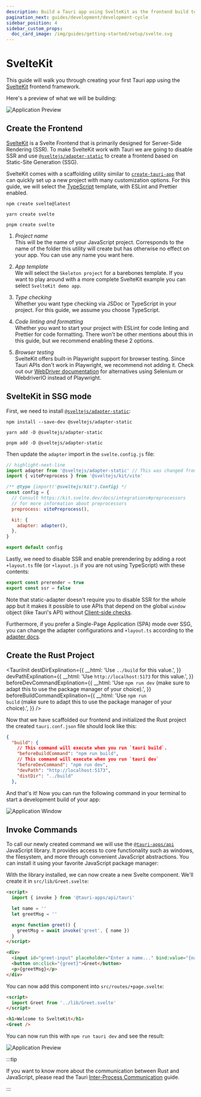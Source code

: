 ```yaml
---
description: Build a Tauri app using SvelteKit as the frontend build tool
pagination_next: guides/development/development-cycle
sidebar_position: 4
sidebar_custom_props:
  doc_card_image: /img/guides/getting-started/setup/svelte.svg
---
```



# SvelteKit

This guide will walk you through creating your first Tauri app using the [SvelteKit] frontend framework.

<Intro />

Here's a preview of what we will be building:

![Application Preview](/img/guides/getting-started/setup/sveltekit/result.png)

## Create the Frontend

[SvelteKit] is a Svelte Frontend that is primarily designed for Server-Side Rendering (SSR). To make SvelteKit work with Tauri we are going to disable SSR and use [`@sveltejs/adapter-static`] to create a frontend based on Static-Site Generation (SSG).

SvelteKit comes with a scaffolding utility similar to [`create-tauri-app`] that can quickly set up a new project with many customization options. For this guide, we will select the [TypeScript] template, with ESLint and Prettier enabled.

<Tabs groupId="package-manager">
  <TabItem value="npm">

```shell
npm create svelte@latest
```

  </TabItem>

  <TabItem value="Yarn">

```shell
yarn create svelte
```

  </TabItem>

  <TabItem value="pnpm">

```shell
pnpm create svelte
```

  </TabItem>
</Tabs>

1. _Project name_  
   This will be the name of your JavaScript project. Corresponds to the name of the folder this utility will create but has otherwise no effect on your app. You can use any name you want here.

2. _App template_  
   We will select the `Skeleton project` for a barebones template. If you want to play around with a more complete SvelteKit example you can select `SvelteKit demo app`.

3. _Type checking_  
   Whether you want type checking via JSDoc or TypeScript in your project. For this guide, we assume you choose TypeScript.

4. _Code linting and formatting_  
   Whether you want to start your project with ESLint for code linting and Prettier for code formatting. There won't be other mentions about this in this guide, but we recommend enabling these 2 options.

5. _Browser testing_  
   SvelteKit offers built-in Playwright support for browser testing. Since Tauri APIs don't work in Playwright, we recommend not adding it. Check out our [WebDriver documentation] for alternatives using Selenium or WebdriverIO instead of Playwright.

## SvelteKit in SSG mode

<!-- TODO: section intro -->

First, we need to install [`@sveltejs/adapter-static`]:

<Tabs groupId="package-manager">
  <TabItem value="npm">

```shell
npm install --save-dev @sveltejs/adapter-static
```

  </TabItem>

  <TabItem value="Yarn">

```shell
yarn add -D @sveltejs/adapter-static
```

  </TabItem>

  <TabItem value="pnpm">

```shell
pnpm add -D @sveltejs/adapter-static
```

  </TabItem>
</Tabs>

Then update the `adapter` import in the `svelte.config.js` file:

```javascript title=svelte.config.js
// highlight-next-line
import adapter from '@sveltejs/adapter-static' // This was changed from adapter-auto
import { vitePreprocess } from '@sveltejs/kit/vite'

/** @type {import('@sveltejs/kit').Config} */
const config = {
  // Consult https://kit.svelte.dev/docs/integrations#preprocessors
  // for more information about preprocessors
  preprocess: vitePreprocess(),

  kit: {
    adapter: adapter(),
  },
}

export default config
```

Lastly, we need to disable SSR and enable prerendering by adding a root `+layout.ts` file (or `+layout.js` if you are not using TypeScript) with these contents:

```typescript title=src/routes/+layout.ts
export const prerender = true
export const ssr = false
```

Note that static-adapter doesn't require you to disable SSR for the whole app but it makes it possible to use APIs that depend on the global `window` object (like Tauri's API) without [Client-side checks].

Furthermore, if you prefer a Single-Page Application (SPA) mode over SSG, you can change the adapter configurations and `+layout.ts` according to the [adapter docs].

## Create the Rust Project

<TauriInit
  destDirExplination={{
    __html: 'Use <code>../build</code> for this value.',
  }}
  devPathExplination={{
    __html: 'Use <code>http://localhost:5173</code> for this value.',
  }}
  beforeDevCommandExplination={{
    __html:
      'Use <code>npm run dev</code> (make sure to adapt this to use the package manager of your choice).',
  }}
  beforeBuildCommandExplination={{
    __html:
      'Use <code>npm run build</code> (make sure to adapt this to use the package manager of your choice).',
  }}
/>

Now that we have scaffolded our frontend and initialized the Rust project the created `tauri.conf.json` file should look like this:

```json title=src-tauri/tauri.conf.json
{
  "build": {
    // This command will execute when you run `tauri build`.
    "beforeBuildCommand": "npm run build",
    // This command will execute when you run `tauri dev`
    "beforeDevCommand": "npm run dev",
    "devPath": "http://localhost:5173",
    "distDir": "../build"
  },
```

And that's it! Now you can run the following command in your terminal to start a development build of your app:

<Command name="dev" />

![Application Window](/img/guides/getting-started/setup/sveltekit/init.png)

## Invoke Commands

<Commands />

To call our newly created command we will use the [`@tauri-apps/api`] JavaScript library. It provides access to core functionality such as windows, the filesystem, and more through convenient JavaScript abstractions. You can install it using your favorite JavaScript package manager:

<InstallTauriApi />

With the library installed, we can now create a new Svelte component. We'll create it in `src/lib/Greet.svelte`:

```html title=src/lib/Greet.svelte
<script>
  import { invoke } from '@tauri-apps/api/tauri'

  let name = ''
  let greetMsg = ''

  async function greet() {
    greetMsg = await invoke('greet', { name })
  }
</script>

<div>
  <input id="greet-input" placeholder="Enter a name..." bind:value="{name}" />
  <button on:click="{greet}">Greet</button>
  <p>{greetMsg}</p>
</div>
```

You can now add this component into `src/routes/+page.svelte`:

```html title=src/routes/+page.svelte
<script>
  import Greet from '../lib/Greet.svelte'
</script>

<h1>Welcome to SvelteKit</h1>
<Greet />
```

You can now run this with `npm run tauri dev` and see the result:

![Application Preview](/img/guides/getting-started/setup/sveltekit/result.png)

:::tip

If you want to know more about the communication between Rust and JavaScript, please read the Tauri [Inter-Process Communication][inter-process-communication] guide.

:::

[sveltekit]: https://kit.svelte.dev
[`@sveltejs/adapter-static`]: https://github.com/sveltejs/kit/tree/master/packages/adapter-static
[`create-tauri-app`]: https://github.com/tauri-apps/create-tauri-app
[webdriver documentation]: ../../testing/webdriver/introduction.md
[client-side checks]: https://kit.svelte.dev/faq#integrations-how-do-i-use-a-client-side-only-library-that-depends-on-document-or-window
[adapter docs]: https://github.com/sveltejs/kit/tree/master/packages/adapter-static#spa-mode
[typescript]: https://www.typescriptlang.org
[`@tauri-apps/api`]: ../../../api/js/
[inter-process-communication]: ../../../references/architecture/inter-process-communication/readme.md
